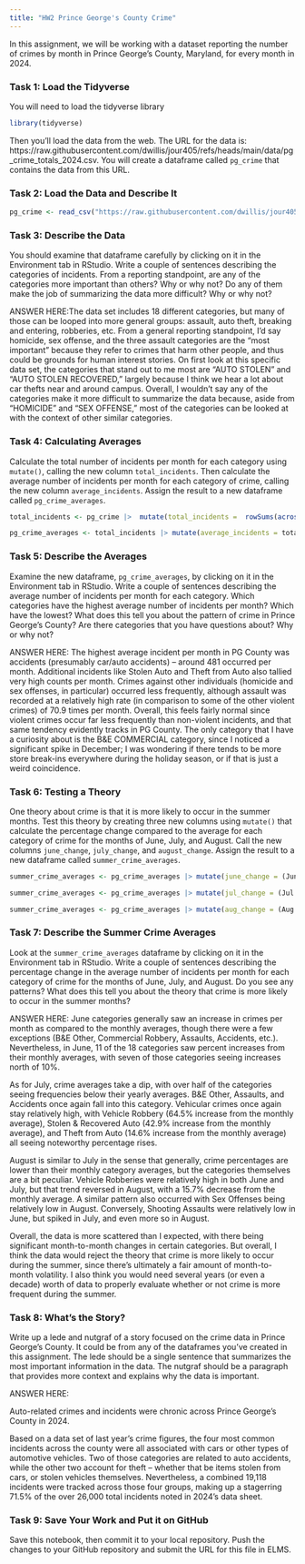 ```yaml
---
title: "HW2 Prince George's County Crime"
---
```


In this assignment, we will be working with a dataset reporting the number of crimes by month in Prince George's County, Maryland, for every month in 2024. 

### Task 1: Load the Tidyverse

You will need to load the tidyverse library

```r
library(tidyverse)
```

Then you'll load the data from the web. The URL for the data is: https://raw.githubusercontent.com/dwillis/jour405/refs/heads/main/data/pg_crime_totals_2024.csv. You will create a dataframe called `pg_crime` that contains the data from this URL.

### Task 2: Load the Data and Describe It

```r
pg_crime <- read_csv("https://raw.githubusercontent.com/dwillis/jour405/refs/heads/main/data/pg_crime_totals_2024.csv")
```
### Task 3: Describe the Data

You should examine that dataframe carefully by clicking on it in the Environment tab in RStudio. Write a couple of sentences describing the categories of incidents. From a reporting standpoint, are any of the categories more important than others? Why or why not? Do any of them make the job of summarizing the data more difficult? Why or why not?

ANSWER HERE:The data set includes 18 different categories, but many of those can be looped into more general groups: assault, auto theft, breaking and entering, robberies, etc. From a general reporting standpoint, I'd say homicide, sex offense, and the three assault categories are the "most important" because they refer to crimes that harm other people, and thus could be grounds for human interest stories. On first look at this specific data set, the categories that stand out to me most are "AUTO STOLEN" and "AUTO STOLEN RECOVERED," largely because I think we hear a lot about car thefts near and around campus. Overall, I wouldn't say any of the categories make it more difficult to summarize the data because, aside from "HOMICIDE" and "SEX OFFENSE,” most of the categories can be looked at with the context of other similar categories.

### Task 4: Calculating Averages

Calculate the total number of incidents per month for each category using `mutate()`, calling the new column `total_incidents`. Then calculate the average number of incidents per month for each category of crime, calling the new column `average_incidents`. Assign the result to a new dataframe called `pg_crime_averages`.

```r
total_incidents <- pg_crime |>  mutate(total_incidents =  rowSums(across(2:13)))

pg_crime_averages <- total_incidents |> mutate(average_incidents = total_incidents / 12)
```

### Task 5: Describe the Averages

Examine the new dataframe, `pg_crime_averages`, by clicking on it in the Environment tab in RStudio. Write a couple of sentences describing the average number of incidents per month for each category. Which categories have the highest average number of incidents per month? Which have the lowest? What does this tell you about the pattern of crime in Prince George's County? Are there categories that you have questions about? Why or why not?

ANSWER HERE:
The highest average incident per month in PG County was accidents (presumably car/auto accidents) -- around 481 occurred per month. Additional incidents like Stolen Auto and Theft from Auto also tallied very high counts per month. Crimes against other individuals (homicide and sex offenses, in particular) occurred less frequently, although assault was recorded at a relatively high rate (in comparison to some of the other violent crimes) of 70.9 times per month. Overall, this feels fairly normal since violent crimes occur far less frequently than non-violent incidents, and that same tendency evidently tracks in PG County. The only category that I have a curiosity about is the B&E COMMERCIAL category, since I noticed a significant spike in December; I was wondering if there tends to be more store break-ins everywhere during the holiday season, or if that is just a weird coincidence.

### Task 6: Testing a Theory

One theory about crime is that it is more likely to occur in the summer months. Test this theory by creating three new columns using `mutate()` that calculate the percentage change compared to the average for each category of crime for the months of June, July, and August. Call the new columns `june_change`, `july_change`, and `august_change`. Assign the result to a new dataframe called `summer_crime_averages`.

```r
summer_crime_averages <- pg_crime_averages |> mutate(june_change = (Jun - average_incidents)/average_incidents * 100)

summer_crime_averages <- pg_crime_averages |> mutate(jul_change = (Jul - average_incidents)/average_incidents * 100)

summer_crime_averages <- pg_crime_averages |> mutate(aug_change = (Aug - average_incidents)/average_incidents * 100)

```

### Task 7: Describe the Summer Crime Averages

Look at the `summer_crime_averages` dataframe by clicking on it in the Environment tab in RStudio. Write a couple of sentences describing the percentage change in the average number of incidents per month for each category of crime for the months of June, July, and August. Do you see any patterns? What does this tell you about the theory that crime is more likely to occur in the summer months?

ANSWER HERE:
June categories generally saw an increase in crimes per month as compared to the monthly averages, though there were a few exceptions (B&E Other, Commercial Robbery, Assaults, Accidents, etc.). Nevertheless, in June, 11 of the 18 categories saw percent increases from their monthly averages, with seven of those categories seeing increases north of 10%. 

As for July, crime averages take a dip, with over half of the categories seeing frequencies below their yearly averages. B&E Other, Assaults, and Accidents once again fall into this category. Vehicular crimes once again stay relatively high, with Vehicle Robbery (64.5% increase from the monthly average), Stolen & Recovered Auto (42.9% increase from the monthly average), and Theft from Auto (14.6% increase from the monthly average) all seeing noteworthy percentage rises. 

August is similar to July in the sense that generally, crime percentages are lower than their monthly category averages, but the categories themselves are a bit peculiar. Vehicle Robberies were relatively high in both June and July, but that trend reversed in August, with a 15.7% decrease from the monthly average. A similar pattern also occurred with Sex Offenses being relatively low in August. Conversely, Shooting Assaults were relatively low in June, but spiked in July, and even more so in August. 

Overall, the data is more scattered than I expected, with there being significant month-to-month changes in certain categories. But overall, I think the data would reject the theory that crime is more likely to occur during the summer, since there's ultimately a fair amount of month-to-month volatility. I also think you would need several years (or even a decade) worth of data to properly evaluate whether or not crime is more frequent during the summer.  

### Task 8: What's the Story?

Write up a lede and nutgraf of a story focused on the crime data in Prince George's County. It could be from any of the dataframes you've created in this assignment. The lede should be a single sentence that summarizes the most important information in the data. The nutgraf should be a paragraph that provides more context and explains why the data is important.

ANSWER HERE: 

Auto-related crimes and incidents were chronic across Prince George's County in 2024.

Based on a data set of last year's crime figures, the four most common incidents across the county were all associated with cars or other types of automotive vehicles. Two of those categories are related to auto accidents, while the other two account for theft -- whether that be items stolen from cars, or stolen vehicles themselves. Nevertheless, a combined 19,118 incidents were tracked across those four groups, making up a stagerring 71.5% of the over 26,000 total incidents noted in 2024's data sheet.

### Task 9: Save Your Work and Put it on GitHub

Save this notebook, then commit it to your local repository. Push the changes to your GitHub repository and submit the URL for this file in ELMS.
